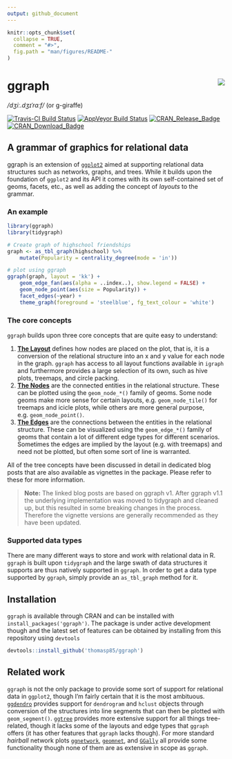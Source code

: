```yaml
---
output: github_document
---
```


<!-- README.md is generated from README.Rmd. Please edit that file -->

```r
knitr::opts_chunk$set(
  collapse = TRUE,
  comment = "#>",
  fig.path = "man/figures/README-"
)
```

# ggraph <img src="man/figures/logo.png" align="right" />
*/dʒiː.dʒɪˈrɑːf/*  (or g-giraffe)

[![Travis-CI Build Status](https://travis-ci.org/thomasp85/ggraph.svg?branch=master)](https://travis-ci.org/thomasp85/ggraph)
[![AppVeyor Build Status](https://ci.appveyor.com/api/projects/status/github/thomasp85/ggraph?branch=master&svg=true)](https://ci.appveyor.com/project/thomasp85/ggraph)
[![CRAN_Release_Badge](http://www.r-pkg.org/badges/version-ago/ggraph)](https://CRAN.R-project.org/package=ggraph)
[![CRAN_Download_Badge](http://cranlogs.r-pkg.org/badges/ggraph)](https://CRAN.R-project.org/package=ggraph)

## A grammar of graphics for relational data
ggraph is an extension of [`ggplot2`](http://ggplot2.tidyverse.org) aimed at
supporting relational data structures such as networks, graphs, and trees. 
While it builds upon the foundation of `ggplot2` and its API it comes with its
own self-contained set of geoms, facets, etc., as well as adding the concept of 
*layouts* to the grammar.

### An example
```r
library(ggraph)
library(tidygraph)

# Create graph of highschool friendships
graph <- as_tbl_graph(highschool) %>% 
    mutate(Popularity = centrality_degree(mode = 'in'))

# plot using ggraph
ggraph(graph, layout = 'kk') + 
    geom_edge_fan(aes(alpha = ..index..), show.legend = FALSE) + 
    geom_node_point(aes(size = Popularity)) + 
    facet_edges(~year) + 
    theme_graph(foreground = 'steelblue', fg_text_colour = 'white')
```

### The core concepts
`ggraph` builds upon three core concepts that are quite easy to understand:

1. [**The Layout**](http://www.data-imaginist.com/2017/ggraph-introduction-layouts/) 
defines how nodes are placed on the plot, that is, it is a 
conversion of the relational structure into an x and y value for each node in 
the graph. `ggraph` has access to all layout functions available in `igraph` and
furthermore provides a large selection of its own, such as hive plots, treemaps,
and circle packing.
2. [**The Nodes**](http://www.data-imaginist.com/2017/ggraph-introduction-nodes/) 
are the connected entities in the relational structure. These 
can be plotted using the `geom_node_*()` family of geoms. Some node geoms make
more sense for certain layouts, e.g. `geom_node_tile()` for treemaps and icicle
plots, while others are more general purpose, e.g. `geom_node_point()`.
3. [**The Edges**](http://www.data-imaginist.com/2017/ggraph-introduction-edges/) 
are the connections between the entities in the relational 
structure. These can be visualized using the `geom_edge_*()` family of geoms 
that contain a lot of different edge types for different scenarios. Sometimes
the edges are implied by the layout (e.g. with treemaps) and need not be plotted,
but often some sort of line is warranted.

All of the tree concepts have been discussed in detail in dedicated blog posts
that are also available as vignettes in the package. Please refer to these for 
more information.

> **Note:** The linked blog posts are based on ggraph v1. After ggraph v1.1 the
underlying implementation was moved to tidygraph and cleaned up, but this 
resulted in some breaking changes in the process. Therefore the vignette 
versions are generally recommended as they have been updated.

### Supported data types
There are many different ways to store and work with relational data in R. 
`ggraph` is built upon `tidygraph` and the large swath of data structures it 
supports are thus natively supported in `ggraph`. In order to get a data type 
supported by `ggraph`, simply provide an `as_tbl_graph` method for it.

## Installation
`ggraph` is available through CRAN and can be installed with 
`install_packages('ggraph')`. The package is under active development though and
the latest set of features can be obtained by installing from this repository
using `devtools`

```r
devtools::install_github('thomasp85/ggraph')
```

## Related work
`ggraph` is not the only package to provide some sort of support for relational
data in `ggplot2`, though I'm fairly certain that it is the most ambituous.
[`ggdendro`](https://CRAN.R-project.org/package=ggdendro) provides support for 
`dendrogram` and `hclust` objects through conversion of the structures into
line segments that can then be plotted with `geom_segment()`. 
[`ggtree`](http://bioconductor.org/packages/ggtree/) provides more extensive
support for all things tree-related, though it lacks some of the layouts and 
edge types that `ggraph` offers (it has other features that `ggraph` lacks 
though). For more standard *hairball* network plots 
[`ggnetwork`](https://CRAN.R-project.org/package=ggnetwork), 
[`geomnet`](https://CRAN.R-project.org/package=geomnet), and 
[`GGally`](https://CRAN.R-project.org/package=GGally) all provide some 
functionality though none of them are as extensive in scope as `ggraph`.

